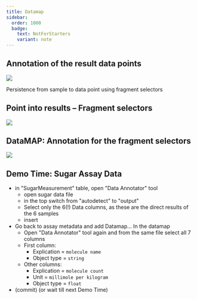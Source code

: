 ```yaml
---
title: Datamap
sidebar:
  order: 1000
  badge:
    text: NotForStarters
    variant: note
---
```


## Annotation of the result data points

![](@images/start-here/arc-prototypic-datamap.svg)

Persistence from sample to data point using fragment selectors

## Point into results – Fragment selectors

![](@images/start-here/arc-prototypic-datamap-fragment-selectors1.svg)

## DataMAP: Annotation for the fragment selectors

![](@images/start-here/arc-prototypic-datamap-fragment-selectors2.svg)


## Demo Time: Sugar Assay Data

- in "SugarMeasurement" table, open "Data Annotator" tool
    - open sugar data file
    - in the top switch from "autodetect" to "output"
    - Select only the 6(!) Data columns, as these are the direct results of the 6 samples
    - insert
- Go back to assay metadata and add Datamap... In the datamap
    - Open "Data Annotator" tool again and from the same file select all 7 columns
    - First column:
        - Explication = `molecule name`
        - Object type = `string`
    - Other columns:
        - Explication = `molecule count`
        - Unit = `millimole per kilogram`
        - Object type = `float`
- (commit) (or wait till next Demo Time)
